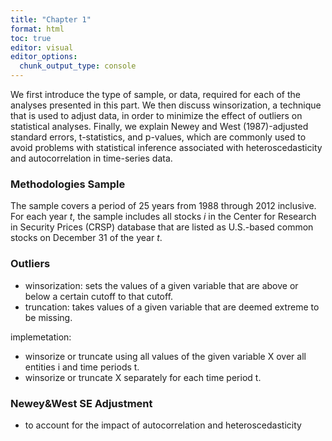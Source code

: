 ```yaml
---
title: "Chapter 1"
format: html
toc: true
editor: visual
editor_options: 
  chunk_output_type: console
---
```


We first introduce the type of sample, or data, required for each of the analyses presented in this part. We then discuss winsorization, a technique that is used to adjust data, in order to minimize the effect of outliers on statistical analyses. Finally, we explain Newey and West (1987)-adjusted standard errors, t-statistics, and p-values, which are commonly used to avoid problems with statistical inference associated with heteroscedasticity and autocorrelation in time-series data.

### Methodologies Sample

The sample covers a period of 25 years from 1988 through 2012 inclusive. For each year $t$, the sample includes all stocks $i$ in the Center for Research in Security Prices (CRSP) database that are listed as U.S.-based common stocks on December 31 of the year $t$.

### Outliers

-   winsorization: sets the values of a given variable that are above or below a certain cutoff to that cutoff.
-   truncation: takes values of a given variable that are deemed extreme to be missing.

implemetation:

-   winsorize or truncate using all values of the given variable X over all entities i and time periods t.
-   winsorize or truncate X separately for each time period t.

### Newey&West SE Adjustment

-   to account for the impact of autocorrelation and heteroscedasticity
